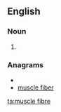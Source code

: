 ==English==

===Noun===
{{en-noun}}

# {{alternative spelling of|[[muscle fiber]]}}

===Anagrams===
* {{alphagram|bceefilmrsu}}
* [[muscle fiber#English|muscle fiber]]

[[ta:muscle fibre]]